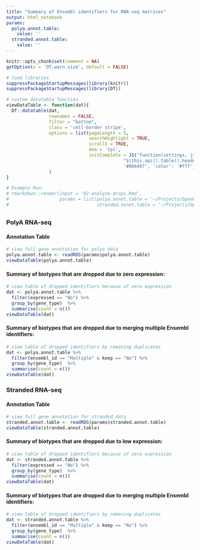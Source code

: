 ```yaml
---
title: "Summary of Ensembl identifiers for RNA-seq matrices"
output: html_notebook
params: 
  polya.annot.table: 
    value: ''
  stranded.annot.table:
    value: ''
---
```


```r
knitr::opts_chunk$set(comment = NA)
getOption(x = 'DT.warn.size', default = FALSE)
```

```r
# load libraries
suppressPackageStartupMessages(library(knitr))
suppressPackageStartupMessages(library(DT))
```

```r
# custom datatable function
viewDataTable <- function(dat){
  DT::datatable(dat,
                rownames = FALSE,
                filter = "bottom",
                class = 'cell-border stripe',
                options = list(pageLength = 5,
                               searchHighlight = TRUE,
                               scrollX = TRUE,
                               dom = 'tpi',
                               initComplete = JS("function(settings, json) {",
                                            "$(this.api().table().header()).css({'background-color':
                                            '#004467', 'color': '#fff'});","}"))
                )
}
```

```r
# Example Run:
# rmarkdown::render(input = '02-analyze-drops.Rmd', 
#                   params = list(polya.annot.table = '~/Projects/OpenPBTA-analysis-local/data/pbta-gene-expression-rsem-fpkm-collapsed-table.polya.rds', 
#                                 stranded.annot.table = '~/Projects/OpenPBTA-analysis-local/data/pbta-gene-expression-rsem-fpkm-collapsed-table.stranded.rds'))
```

## {.tabset .tabset-fade}

### PolyA RNA-seq
#### Annotation Table

```r
# view full gene annotation for polya data
polya.annot.table <- readRDS(params$polya.annot.table)
viewDataTable(polya.annot.table)
```

#### Summary of biotypes that are dropped due to zero expression:

```r
# view table of dropped identifiers because of zero expression
dat <- polya.annot.table %>% 
  filter(expressed == "No") %>%
  group_by(gene_type)  %>%
  summarise(count = n()) 
viewDataTable(dat)
```

#### Summary of biotypes that are dropped due to merging multiple Ensembl identifiers:

```r
# view table of dropped identifiers by removing duplicates
dat <- polya.annot.table %>% 
  filter(ensembl_id == "Multiple" & keep == "No") %>%
  group_by(gene_type)  %>%
  summarise(count = n()) 
viewDataTable(dat)
```

### Stranded RNA-seq 
#### Annotation Table

```r
# view full gene annotation for stranded data
stranded.annot.table <- readRDS(params$stranded.annot.table)
viewDataTable(stranded.annot.table)
```

#### Summary of biotypes that are dropped due to low expression:

```r
# view table of dropped identifiers because of zero expression
dat <- stranded.annot.table %>% 
  filter(expressed == "No") %>%
  group_by(gene_type)  %>%
  summarise(count = n()) 
viewDataTable(dat)
```

#### Summary of biotypes that are dropped due to merging multiple Ensembl identifiers:

```r
# view table of dropped identifiers by removing duplicates
dat <- stranded.annot.table %>% 
  filter(ensembl_id == "Multiple" & keep == "No") %>%
  group_by(gene_type)  %>%
  summarise(count = n()) 
viewDataTable(dat)
```


